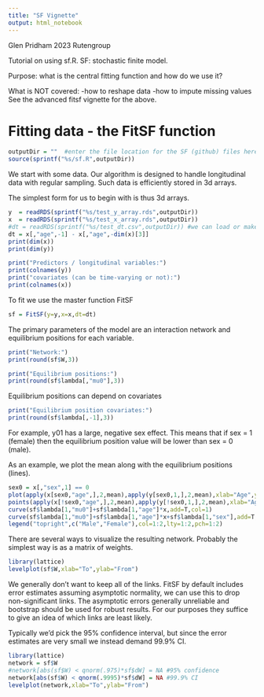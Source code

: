 ```yaml
---
title: "SF Vignette"
output: html_notebook
---
```

Glen Pridham 2023 Rutengroup

Tutorial on using sf.R. SF: stochastic finite model. 

Purpose: what is the central fitting function and how do we use it?

What is NOT covered:
-how to reshape data 
-how to impute missing values
See the advanced fitsf vignette for the above.

# Fitting data - the FitSF function

```r
outputDir = ""  #enter the file location for the SF (github) files here
source(sprintf("%s/sf.R",outputDir))
```

We start with some data. Our algorithm is designed to handle longitudinal data with regular sampling. Such data is efficiently stored in 3d arrays.

The simplest form for us to begin with is thus 3d arrays. 

```r
y  = readRDS(sprintf("%s/test_y_array.rds",outputDir))
x  = readRDS(sprintf("%s/test_x_array.rds",outputDir))
#dt = readRDS(sprintf("%s/test_dt.csv",outputDir)) #we can load or make our own dt
dt = x[,"age",-1] - x[,"age",-dim(x)[3]]
print(dim(x))
print(dim(y))
```

```r
print("Predictors / longitudinal variables:")
print(colnames(y))
print("covariates (can be time-varying or not):")
print(colnames(x))
```

To fit we use the master function FitSF
```r
sf = FitSF(y=y,x=x,dt=dt)
```

The primary parameters of the model are an interaction network and equilibrium positions for each variable.
```r
print("Network:")
print(round(sf$W,3))
```

```r
print("Equilibrium positions:")
print(round(sf$lambda[,"mu0"],3))
```

Equilibrium positions can depend on covariates
```r
print("Equilibrium position covariates:")
print(round(sf$lambda[,-1],3))
```
For example, y01 has a large, negative sex effect. This means that if sex = 1 (female) then the equilibrium position value will be lower than sex = 0 (male).

As an example, we plot the mean along with the equilibrium positions (lines).

```r
sex0 = x[,"sex",1] == 0
plot(apply(x[sex0,"age",],2,mean),apply(y[sex0,1,],2,mean),xlab="Age",ylab=colnames(y)[1],ylim=c(-1.5,1.5))
points(apply(x[!sex0,"age",],2,mean),apply(y[!sex0,1,],2,mean),xlab="Age",ylab=colnames(y)[1],pch=2,col=2)
curve(sf$lambda[1,"mu0"]+sf$lambda[1,"age"]*x,add=T,col=1)
curve(sf$lambda[1,"mu0"]+sf$lambda[1,"age"]*x+sf$lambda[1,"sex"],add=T,col=2,lty=2)
legend("topright",c("Male","Female"),col=1:2,lty=1:2,pch=1:2)
```

There are several ways to visualize the resulting network. Probably the simplest way is as a matrix of weights.

```r
library(lattice)
levelplot(sf$W,xlab="To",ylab="From")
```

We generally don't want to keep all of the links. FitSF by default includes error estimates assuming asymptotic normality, we can use this to drop non-significant links. The asymptotic errors generally unreliable and bootstrap should be used for robust results. For our purposes they suffice to give an idea of which links are least likely.

Typically we'd pick the 95% confidence interval, but since the error estimates are very small we instead demand 99.9% CI.

```r
library(lattice)
network = sf$W
#network[abs(sf$W) < qnorm(.975)*sf$dW] = NA #95% confidence
network[abs(sf$W) < qnorm(.9995)*sf$dW] = NA #99.9% CI
levelplot(network,xlab="To",ylab="From")
```